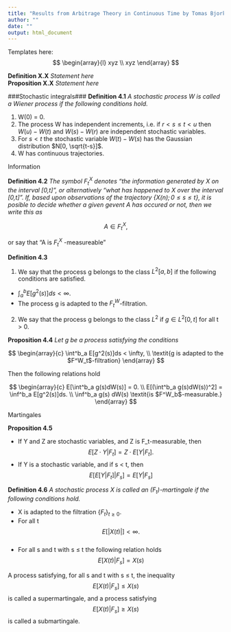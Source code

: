 ```yaml
---
title: "Results from Arbitrage Theory in Continuous Time by Tomas Bjork"
author: ""
date: ""
output: html_document
---
```


Templates here:  
$$ 
\begin{array}{l}
xyz
\\
xyz
\end{array}
$$

__Definition X.X__ _Statement here_  
__Proposition X.X__ _Statement here_  

###Stochastic integrals###
__Definition 4.1__ _A stochastic process W is called a Wiener process if the following conditions hold._  

1. W(0) = 0.
2. The process W has independent increments, i.e. if $r < s \le t < u$ then $W(u) - W(t)$ and $W(s) - W(r)$ are independent stochastic variables.    
3. For $s < t$ the stochastic variable $W(t) - W(s)$ has the Gaussian distribution $N[0, \sqrt{t-s}]$.  
4. W has continuous trajectories.  

Information  

__Definition 4.2__ _The symbol $F^X_t$ denotes "the information generated by X on the interval [0,t]", or alternatively "what has happened to X over the interval [0,t]". If, based upon observations of the trajectory $\{ X(n); 0 \le s \le t \}$, it is posible to decide whether a given gevent A has occured or not, then we write this as_  

$$
A \in F^X_t,
$$

or say that "A is $F^X_t$ -measureable"  

__Definition 4.3__   

1. We say that the process g belongs to the class $L^2[a,b]$ if the following conditions are satisfied.  

* $\int^b_a E[g^2(s)] ds < \infty$.  
* The process g is adapted to the $F^W_t$-filtration.

2. We say that the process g belongs to the class $L^2$ if $g \in L^2[0,t]$ for all t > 0.

__Proposition 4.4__ _Let g be a process satisfying the conditions_  

$$
\begin{array}{c}
\int^b_a E[g^2(s)]ds < \infty, \\
\textit{g is adapted to the $F^W_t$-filtration}
\end{array}
$$  

Then the following relations hold

$$
\begin{array}{c}
E[\int^b_a g(s)dW(s)] = 0. \\
E[(\int^b_a g(s)dW(s))^2] = \inf^b_a E[g^2(s)]ds. \\
\inf^b_a g(s) dW(s) \textit{is $F^W_b$-measurable.}
\end{array}
$$  

Martingales

__Proposition 4.5__  

* If Y and Z are stochastic variables, and Z is F_t-measurable, then  
$$
E[Z \cdot Y|F_t] = Z \cdot E[Y|F_t].
$$
* If Y is a stochastic variable, and if s < t, then  
$$
E[E[Y|F_t]|F_s] = E[Y|F_s]
$$

__Definition 4.6__ _A stochastic process X is called an $(F_t)$-martingale if the following conditions hold._

* X is adapted to the filtration $\{F_t\}_{t\ge0}$.  
* For all t
$$
E[|X(t)|] < \infty.
$$  
* For all s and t with s $\le$ t the following relation holds
$$
E[X(t)|F_s] = X(s)
$$  

A process satisfying, for all s and t with s $\le$ t, the inequality
$$
E[X(t)|F_s] \le X(s)
$$
is called a supermartingale, and a process satisfying
$$
E[X(t)|F_s] \ge X(s)
$$
is called a submartingale.